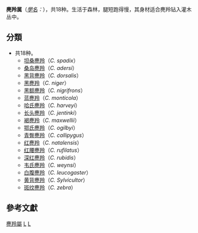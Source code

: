 {{Automatic taxobox
| taxon = Cephalophus
| authority = [[Charles_Hamilton_Smith|Smith]], 1827
| image = Cephalophus sylvicultor sylvicultor2.jpg
| image_caption = [[黄背麂羚|黄背麂羚]] ''C. Sylvicultor''
| subdivision_ranks = 种
| subdivision = 
| type_species = [[黄背麂羚|黄背麂羚]]
| type_species_authority = ([[Adam_Afzelius|Afzelius]], 1815)
}}

'''麂羚属'''（''[[學名|學名]]：{{lang|la|Cephalophus}}''），共18种。生活于森林，腿短跑得慢，其身材适合麂羚钻入灌木丛中。

==分類==
*共18种。
** [[坦桑麂羚|坦桑麂羚]]（''C. spadix''）
** [[桑岛麂羚|桑岛麂羚]]（''C. adersi''）
** [[黑背麂羚|黑背麂羚]]（''C. dorsalis''）
** [[黑麂羚|黑麂羚]]（''C. niger''）
** [[黑额麂羚|黑额麂羚]]（''C. nigrifrons''）
** [[蓝麂羚|蓝麂羚]]（''C. monticola''）
** [[哈氏麂羚|哈氏麂羚]]（''C. harveyi''）
** [[长头麂羚|长头麂羚]]（''C. jentinki''）
** [[褐麂羚|褐麂羚]]（''C. maxwellii''）
** [[鄂氏麂羚|鄂氏麂羚]]（''C. ogilbyi''）
** [[青臀麂羚|青臀麂羚]]（''C. callipygus''）
** [[红麂羚|红麂羚]]（''C. natalensis''）
** [[红腰麂羚|红腰麂羚]]（''C. rufilatus''）
** [[深红麂羚|深红麂羚]]（''C. rubidis''）
** [[韦氏麂羚|韦氏麂羚]]（''C. weynsi''）
** [[白腹麂羚|白腹麂羚]]（''C. leucogaster''）
** [[黄背麂羚|黄背麂羚]]（''C. Sylvicultor''）
** [[斑纹麂羚|斑纹麂羚]]（''C. zebra''）

==參考文獻==
{{reflist}}

{{taxonbar}}
[[Category:麂羚屬|]]
[[Category:牛科|L]]
[[Category:1827年描述的分类群|L]]